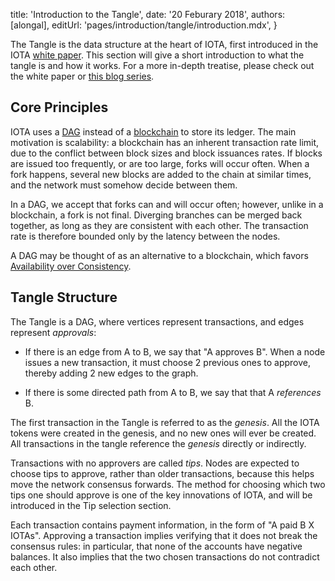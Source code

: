 

title: 'Introduction to the Tangle',
date: '20 Feburary 2018',
authors: [alongal],
editUrl: 'pages/introduction/tangle/introduction.mdx',
}


The Tangle is the data structure at the heart of IOTA,
first introduced in the IOTA [white paper](https://iota.org/IOTA_Whitepaper.pdf).
This section will give a short introduction to what the tangle is and how it works.
For a more in-depth treatise, please check out the white paper
or [this blog series](https://medium.com/p/4d5eae6fe8d4/).

## Core Principles

IOTA uses a [DAG](https://en.wikipedia.org/wiki/Directed_acyclic_graph) instead of
a [blockchain](https://en.wikipedia.org/wiki/Blockchain) to store its ledger.
The main motivation is scalability: a blockchain has an inherent transaction rate limit,
due to the conflict between block sizes and block issuances rates. If blocks are
issued too frequently, or are too large, forks will occur often. When a fork happens,
several new blocks are added to the chain at similar times, and the network must somehow
decide between them.

In a DAG, we accept that forks can and will occur often; however, unlike in a blockchain,
a fork is not final. Diverging branches can be merged back together, as long as they are
consistent with each other. The transaction rate is therefore bounded only by
the latency between the nodes.

A DAG may be thought of as an alternative to a blockchain, which
favors [Availability over Consistency](https://en.wikipedia.org/wiki/CAP_theorem).

## Tangle Structure

The Tangle is a DAG, where vertices represent transactions, and edges represent _approvals_:

- If there is an edge from A to B, we say that "A approves B". When a node issues a new
  transaction, it must choose 2 previous ones to approve, thereby adding 2 new edges to the graph.

- If there is some directed path from A to B, we say that that A _references_ B.

The first transaction in the Tangle is referred to as the _genesis_. All the IOTA tokens
were created in the genesis, and no new ones will ever be created. All transactions
in the tangle reference the _genesis_ directly or indirectly.

Transactions with no approvers are called _tips_. Nodes are expected to choose tips to approve,
rather than older transactions, because this helps move the network consensus forwards.
The method for choosing which two tips one should approve is one of the key
innovations of IOTA, and will be introduced in the Tip selection section.

Each transaction contains payment information, in the form of "A paid B X IOTAs".
Approving a transaction implies verifying that it does not break the consensus
rules: in particular, that none of the accounts have negative balances. It
also implies that the two chosen transactions do not contradict each other.
